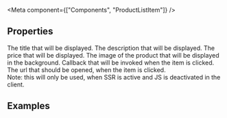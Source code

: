 
<Meta
  component={["Components", "ProductListItem"]}
/>

## Properties

<PropsTable>
  <PropsTableRow value="title" type="string" required>
    The title that will be displayed.
  </PropsTableRow>
  <PropsTableRow value="description" type="string">
    The description that will be displayed.
  </PropsTableRow>
  <PropsTableRow value="price" type="string">
    The price that will be displayed.
  </PropsTableRow>
  <PropsTableRow value="image" type="Image" required>
    The image of the product that will be displayed in the background.
  </PropsTableRow>
  <PropsTableRow value="handleClick" type="function" required>
    Callback that will be invoked when the item is clicked.
  </PropsTableRow>
  <PropsTableRow value="url" type="string" required>
   The url that should be opened, when the item is clicked.<br />
   Note: this will only be used, when SSR is active and JS is deactivated in the client.
  </PropsTableRow>
</PropsTable>

## Examples
<ExampleLoader example="ProductListItem.tsx" />
